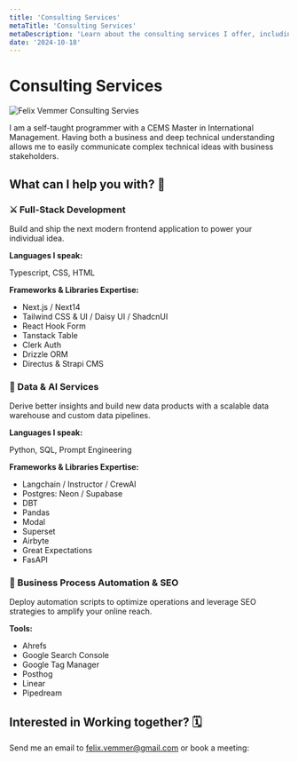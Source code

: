 ```yaml
---
title: 'Consulting Services'
metaTitle: 'Consulting Services'
metaDescription: 'Learn about the consulting services I offer, including full-stack development, data & AI services, and business process automation & SEO.'
date: '2024-10-18'
---
```


# Consulting Services

<Image
  className="my-4 rounded-lg"
  width={2000}
  height={1335}
  alt="Felix Vemmer Consulting Servies"
  src="/pages/consulting-services/photo-1454165804606-c3d57bc86b40.jpeg"
/>

I am a self-taught programmer with a CEMS Master in International Management. Having both a business and deep technical understanding allows me to easily communicate complex technical ideas with business stakeholders.

## What can I help you with? 💪

### ⚔️ Full-Stack Development

Build and ship the next modern frontend application to power your individual idea.

**Languages I speak:**

Typescript, CSS, HTML

**Frameworks & Libraries Expertise:**

- Next.js / Next14
- Tailwind CSS & UI / Daisy UI / ShadcnUI
- React Hook Form
- Tanstack Table
- Clerk Auth
- Drizzle ORM
- Directus & Strapi CMS

### 🤖 Data & AI Services

Derive better insights and build new data products with a scalable data warehouse and custom data pipelines.

**Languages I speak:**

Python, SQL, Prompt Engineering

**Frameworks & Libraries Expertise:**

- Langchain / Instructor / CrewAI
- Postgres: Neon / Supabase
- DBT
- Pandas
- Modal
- Superset
- Airbyte
- Great Expectations
- FasAPI

### 📢 Business Process Automation & SEO

Deploy automation scripts to optimize operations and leverage SEO strategies to amplify your online reach.

**Tools:**

- Ahrefs
- Google Search Console
- Google Tag Manager
- Posthog
- Linear
- Pipedream

## Interested in Working together? 🗓️

Send me an email to [felix.vemmer@gmail.com](mailto:felix.vemmer@gmail.com) or book a meeting:

<CalCom />
